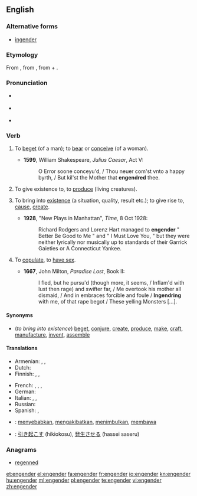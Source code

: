 ==English==
===Alternative forms===
*[[ingender]] {{defdate|15th-17th c.}}

===Etymology===
From {{etyl|frm}} {{term|engendrer}}, from {{etyl|la}} {{term|ingenerare|ingenerāre}}, from {{term|in-}} + {{term|generare|generāre|to generate}}.

===Pronunciation===
* {{a|UK}} {{IPA|/ɪnˈdʒɛn.də/|/ɛnˈdʒɛn.də/}}
* {{a|US}} {{IPA|/ɛnˈdʒɛn.dɚ/|/ɪnˈdʒɛn.dɚ/}}
* {{rhymes|ɛndə(r)}}

===Verb===
{{en-verb}}

# {{obsolete|transitive}} To [[beget]] (of a man); to [[bear]] or [[conceive]] (of a woman). {{defdate|14th-19th c.}}
#*'''1599''', William Shakespeare, ''Julius Caesar'', Act V:
#*:O Error soone conceyu'd, / Thou neuer com'st vnto a happy byrth, / But kil'st the Mother that '''engendred''' thee. 
# {{transitive}} To give existence to, to [[produce]] (living creatures). {{defdate|from 14th c.}}
# {{transitive}} To bring into [[existence]] (a situation, quality, result etc.); to give rise to, [[cause]], [[create]]. {{defdate|from 14th c.}}
#*'''1928''', "New Plays in Manhattan", ''Time'', 8 Oct 1928:
#*:Richard Rodgers and Lorenz Hart managed to '''engender''' " Better Be Good to Me " and " I Must Love You, " but they were neither lyrically nor musically up to standards of their Garrick Gaieties or A Connecticut Yankee.
# {{obsolete|intransitive}} To [[copulate]], to [[have sex]]. {{defdate|15th-19th c.}}
#*'''1667''', John Milton, ''Paradise Lost'', Book II:
#*:I fled, but he pursu'd (though more, it seems, / Inflam'd with lust then rage) and swifter far, / Me overtook his mother all dismaid, / And in embraces forcible and foule / '''Ingendring''' with me, of that rape begot / These yelling Monsters [...].

====Synonyms====
* (''to bring into existence'') [[beget]], [[conjure]], [[create]], [[produce]], [[make]], [[craft]], [[manufacture]], [[invent]], [[assemble]]

====Translations====
{{trans-top|bring into existence, cause}}
* Armenian: {{t|hy|հարուցել|tr=haruc’el|sc=Armn}},  {{t|hy|առաջացնել|tr=aṙaǰac’nel|sc=Armn}},  {{t|hy|ծնել|tr=çnel|sc=Armn}}
* Dutch: {{t-|nl|voortbrengen}}
* Finnish: {{t+|fi|synnyttää}}, {{t+|fi|luoda}}, {{t+|fi|aiheuttaa}}
{{trans-mid}}
* French: {{t+|fr|engendrer}},  {{t|fr|concevoir}},  {{t|fr|donner le jour à }},  {{t|fr|donner naissance à }}
* German: {{t+|de|erzeugen}}
* Italian: {{t|it|generare}},  {{t|it|originare}},  {{t|it|concepire}}
* Russian: {{t|ru|порождать|sc=Cyrl}}
* Spanish: {{t|es|engendrar}},  {{t|es|dar a luz}}
{{trans-bottom}}

{{checktrans-top}}
* {{ttbc|Indonesian}}: [[sebab|menyebabkan]], [[akibat|mengakibatkan]], [[timbul|menimbulkan]], [[bawa|membawa]]
* {{ttbc|Japanese}}: [[引き起こす]] (hikiokosu), [[発生させる]] (hassei saseru)
{{trans-bottom}}

===Anagrams===
* {{alphagram|deeegnnr}} [[regenned#English|regenned]]
[[et:engender]]
[[el:engender]]
[[fa:engender]]
[[fr:engender]]
[[io:engender]]
[[kn:engender]]
[[hu:engender]]
[[ml:engender]]
[[pl:engender]]
[[te:engender]]
[[vi:engender]]
[[zh:engender]]